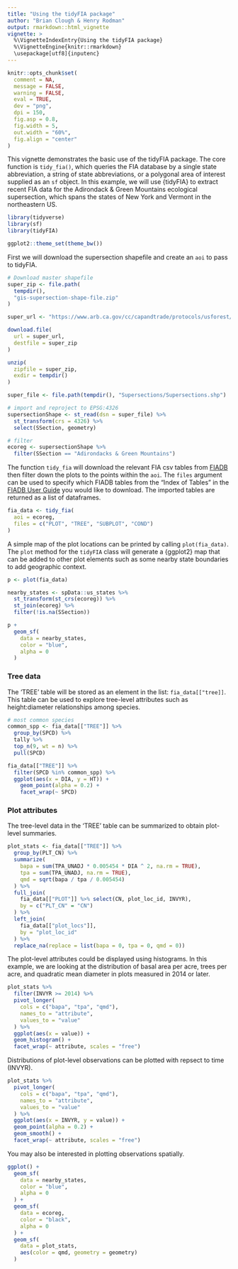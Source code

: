 ```yaml
---
title: "Using the tidyFIA package"
author: "Brian Clough & Henry Rodman"
output: rmarkdown::html_vignette
vignette: >
  %\VignetteIndexEntry{Using the tidyFIA package}
  %\VignetteEngine{knitr::rmarkdown}
  \usepackage[utf8]{inputenc}
---
```


```r
knitr::opts_chunk$set(
  comment = NA,
  message = FALSE,
  warning = FALSE,
  eval = TRUE,
  dev = "png",
  dpi = 150,
  fig.asp = 0.8,
  fig.width = 5,
  out.width = "60%",
  fig.align = "center"
)
```

This vignette demonstrates the basic use of the tidyFIA package. The core function is `tidy_fia()`, which queries the FIA database by a single state abbreviation, a string of state abbreviations, or a polygonal area of interest supplied as an `sf` object. In this example, we will use {tidyFIA} to extract recent FIA data for the Adirondack & Green Mountains ecological supersection, which spans the states of New York and Vermont in the northeastern US. 

```r
library(tidyverse)
library(sf)
library(tidyFIA)

ggplot2::theme_set(theme_bw())
```

First we will download the supersection shapefile and create an `aoi` to pass to tidyFIA.

```r

# Download master shapefile
super_zip <- file.path(
  tempdir(),
  "gis-supersection-shape-file.zip"
)

super_url <- "https://www.arb.ca.gov/cc/capandtrade/protocols/usforest/2014/supersectionshapefiles/gis-supersection-shape-file.zip"

download.file(
  url = super_url,
  destfile = super_zip
)

unzip(
  zipfile = super_zip, 
  exdir = tempdir()
)

super_file <- file.path(tempdir(), "Supersections/Supersections.shp")

# import and reproject to EPSG:4326
supersectionShape <- st_read(dsn = super_file) %>%
  st_transform(crs = 4326) %>%
  select(SSection, geometry)

# filter
ecoreg <- supersectionShape %>%
  filter(SSection == "Adirondacks & Green Mountains")

```

The function `tidy_fia` will download the relevant FIA csv tables from [FIADB](https://apps.fs.usda.gov/fia/datamart/CSV/datamart_csv.html) then filter down the plots to the points within the `aoi`. The `files` argument can be used to specify which FIADB tables from the "Index of Tables" in the [FIADB User Guide](https://www.fia.fs.fed.us/library/database-documentation/current/ver80/FIADB%20User%20Guide%20P2_8-0.pdf) you would like to download. The imported tables are returned as a list of dataframes.

```r
fia_data <- tidy_fia(
  aoi = ecoreg,
  files = c("PLOT", "TREE", "SUBPLOT", "COND")
)
```

A simple map of the plot locations can be printed by calling `plot(fia_data)`. The `plot` method for the `tidyFIA` class will generate a {ggplot2} map that can be added to other plot elements such as some nearby state boundaries to add geographic context.

```r
p <- plot(fia_data)

nearby_states <- spData::us_states %>%
  st_transform(st_crs(ecoreg)) %>%
  st_join(ecoreg) %>%
  filter(!is.na(SSection))

p +
  geom_sf(
    data = nearby_states,
    color = "blue",
    alpha = 0
  )

```

### Tree data
The 'TREE' table will be stored as an element in the list: `fia_data[["tree]]`. This table can be used to explore tree-level attributes such as height:diameter relationships among species.
```r
# most common species
common_spp <- fia_data[["TREE"]] %>%
  group_by(SPCD) %>%
  tally %>%
  top_n(9, wt = n) %>%
  pull(SPCD)

fia_data[["TREE"]] %>%
  filter(SPCD %in% common_spp) %>%
  ggplot(aes(x = DIA, y = HT)) +
    geom_point(alpha = 0.2) +
    facet_wrap(~ SPCD)

```

### Plot attributes
The tree-level data in the 'TREE' table can be summarized to obtain plot-level summaries.
```r
plot_stats <- fia_data[["TREE"]] %>%
  group_by(PLT_CN) %>%
  summarize(
    bapa = sum(TPA_UNADJ * 0.005454 * DIA ^ 2, na.rm = TRUE),
    tpa = sum(TPA_UNADJ, na.rm = TRUE),
    qmd = sqrt(bapa / tpa / 0.005454)
  ) %>%
  full_join(
    fia_data[["PLOT"]] %>% select(CN, plot_loc_id, INVYR),
    by = c("PLT_CN" = "CN")
  ) %>%
  left_join(
    fia_data[["plot_locs"]],
    by = "plot_loc_id"
  ) %>%
  replace_na(replace = list(bapa = 0, tpa = 0, qmd = 0))
```

The plot-level attributes could be displayed using histograms. In this example, we are looking at the distribution of basal area per acre, trees per acre, and quadratic mean diameter in plots measured in 2014 or later.

```r
plot_stats %>%
  filter(INVYR >= 2014) %>%
  pivot_longer(
    cols = c("bapa", "tpa", "qmd"),
    names_to = "attribute",
    values_to = "value"
  ) %>%
  ggplot(aes(x = value)) +
  geom_histogram() +
  facet_wrap(~ attribute, scales = "free")

```

Distributions of plot-level observations can be plotted with repsect to time (INVYR).

```r
plot_stats %>%
  pivot_longer(
    cols = c("bapa", "tpa", "qmd"),
    names_to = "attribute",
    values_to = "value"
  ) %>%
  ggplot(aes(x = INVYR, y = value)) +
  geom_point(alpha = 0.2) +
  geom_smooth() +
  facet_wrap(~ attribute, scales = "free")

```

You may also be interested in plotting observations spatially.
```r
ggplot() +
  geom_sf(
    data = nearby_states,
    color = "blue",
    alpha = 0
  ) +
  geom_sf(
    data = ecoreg,
    color = "black",
    alpha = 0
  ) +
  geom_sf(
    data = plot_stats,
    aes(color = qmd, geometry = geometry)
  )
```
